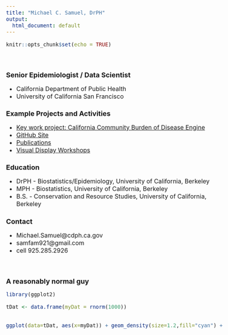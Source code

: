 ```yaml
---
title: "Michael C. Samuel, DrPH"
output:
  html_document: default
---
```


```r
knitr::opts_chunk$set(echo = TRUE)
```


<style type="text/css">

body{/* Normal  */
     font-size: 16px;}

h1.title {font-size: 25px;
          color: DarkRed;
          font-family: "Times New Roman";
          margin-top: 30px;}

h1 {/* Header 1 */
  font-size: 18px;}

h2 { /* Header 2 */
    font-size: 20px;
    color: DarkRed;}

</style>

 

<br>

# Senior Epidemiologist / Data Scientist

*  California Department of Public Health
*  University of California San Francisco


# Example Projects and Activities


*  <a target="_blank" rel="noopener noreferrer" href="https://discovery.cdph.ca.gov/fusion/communityburden/)">Key work project:  California Community Burden of Disease Engine</a>
*  <a target="_blank" rel="noopener noreferrer" href="https://github.com/mcSamuelDataSci/">GitHub Site</a>
* <a target="_blank" rel="noopener noreferrer" href="https://scholar.google.ca/citations?view_op=list_works&hl=en&user=eP0-Z04AAAAJ&gmla=AJsN-F6_KIIXGk6cFMgGswLXImQ0vopI6uIwDh7J17jKe3peyLK-xNjczktM_-9xDf-WHCrFVlYM-eXzatKdjfS-fdul8le5LG1ihZ0k3eD-7eoWxmQVv0Fxi0Z1-3xjJBNSW8XkNhwk">Publications</a>
*  <a target="_blank" rel="noopener noreferrer" href="https://dlab.berkeley.edu/people/dr-michael-samuel">Visual Display Workshops</a>


#  Education 
*  DrPH - Biostatistics/Epidemiology, University of California, Berkeley
*  MPH  - Biostatistics, University of California, Berkeley 
*  B.S. - Conservation and Resource Studies,  University of California, Berkeley


# Contact
*  Michael.Samuel@cdph.ca.gov
*  samfam921@gmail.com
*  cell 925.285.2926

<br>

# A reasonably normal guy

```r
library(ggplot2)

tDat <- data.frame(myDat = rnorm(1000))


ggplot(data=tDat, aes(x=myDat)) + geom_density(size=1.2,fill="cyan") + theme_void()
```










